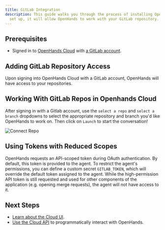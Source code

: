 ```yaml
---
title: GitLab Integration
description: This guide walks you through the process of installing OpenHands Cloud for your GitLab repositories. Once
  set up, it will allow OpenHands to work with your GitLab repository.
---
```


## Prerequisites

- Signed in to [OpenHands Cloud](https://app.all-hands.dev) with [a GitLab account](/usage/cloud/openhands-cloud).

## Adding GitLab Repository Access

Upon signing into OpenHands Cloud with a GitLab account, OpenHands will have access to your repositories.

## Working With GitLab Repos in Openhands Cloud

After signing in with a Gitlab account, use the `select a repo` and `select a branch` dropdowns to select the
appropriate repository and branch you'd like OpenHands to work on. Then click on `Launch` to start the conversation!

![Connect Repo](/static/img/connect-repo.png)

## Using Tokens with Reduced Scopes

OpenHands requests an API-scoped token during OAuth authentication. By default, this token is provided to the agent.
To restrict the agent's permissions, you can define a custom secret `GITLAB_TOKEN`, which will override the default token assigned to the agent.
While the high-permission API token is still requested and used for other components of the application (e.g. opening merge requests), the agent will not have access to it.

## Next Steps

- [Learn about the Cloud UI](/usage/cloud/cloud-ui).
- [Use the Cloud API](/usage/cloud/cloud-api) to programmatically interact with OpenHands.
